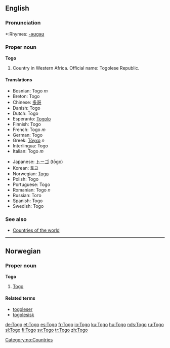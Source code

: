 ==English==

===Pronunciation===
*:Rhymes: [[Rhymes:English:-əʊɡəʊ|-əʊɡəʊ]]

===Proper noun===
'''Togo'''
# Country in Western Africa. Official name: Togolese Republic.

====Translations====
{{top}}
*Bosnian: Togo ''m''
*Breton: Togo
*Chinese: [[多哥]]
*Danish: Togo
*Dutch: Togo
*Esperanto: [[Togolo]]
*Finnish: Togo
*French: Togo ''m''
*German: Togo
*Greek: [[Τόγκο]] ''n''
*Interlingua: Togo
*Italian: Togo ''m''
{{mid}}
*Japanese: [[トーゴ]] (tōgo)
*Korean: 토고
*Norwegian: [[#Norwegian|Togo]]
*Polish: Togo
*Portuguese: Togo
*Romanian: Togo ''n''
*Russian: Того
*Spanish: Togo
*Swedish: Togo
{{bottom}}

===See also===
* [[Countries of the world]]

----
==Norwegian==
===Proper noun===
[[Category:no:Countries]]
'''Togo'''
#[[#English|Togo]]
====Related terms====
*[[togoleser]]
*[[togolesisk]]

[[de:Togo]]
[[et:Togo]]
[[es:Togo]]
[[fr:Togo]]
[[io:Togo]]
[[ku:Togo]]
[[hu:Togo]]
[[nds:Togo]]
[[ru:Togo]]
[[sl:Togo]]
[[fi:Togo]]
[[sv:Togo]]
[[tr:Togo]]
[[zh:Togo]]